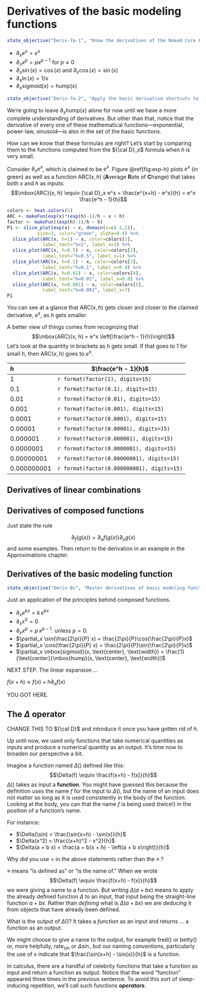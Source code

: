 # Derivatives of the basic modeling functions

::: {.objectives}
```r
state_objective("Deriv-7a-1", "Know the derivatives of the Naked Core Functions")
```
:::

- $\partial_x e^x = e^x$
- $\partial_x x^p = p x^{p-1}$ for $p \neq 0$
- $\partial_x \sin(x) = \cos(x)$ and $\partial_x \cos(x) = \sin(x)$
- $\partial_x \ln(x) = 1/x$
- $\partial_x \text{sigmoid}(x) = \text{hump}(x)$


::: {.objectives}
```r
state_objective("Deriv-7a-2", "Apply the basic derivative shortcuts to find the derivative of a function.")
```
:::



We're going to leave $\partial_x \mbox{hump}(x)$ alone for now until we have a more complete understanding of derivatives. But other than that, notice that the derivative of every one of these mathematical functions---exponential, power-law, sinusoid---is also in the set of the basic functions.

::: {.workedexample latex-data=""}
How can we know that these formulas are right? Let's start by comparing them to the functions computed from the ${\cal D}_x$ formula when $h$ is very small.

Consider $\partial_x e^x$, which is claimed to be $e^x$. Figure \@ref{fig:exp-h} plots $e^x$ (in green) as well as a function ARC$(x, h)$ (**A**verage **R**ate of **C**hange) that takes both $x$ and $h$ as inputs: $$\mbox{ARC}(x, h) \equiv {\cal D}_x e^x = \frac{e^{x+h} - e^x}{h} = e^x \frac{e^h - 1}{h}$$

```r
colors <- heat.colors(5)
ARC <- makeFun(exp(x)*(exp(h)-1)/h ~ x + h)
factor <- makeFun((exp(h)-1)/h ~ h)
P1 <- slice_plot(exp(x) ~ x, domain(x=c(-2,2)), 
           size=3, color="green", alpha=0.4) %>%
  slice_plot(ARC(x, h=1) ~ x, color=colors[1],
             label_text="h=1", label_x=1) %>%
  slice_plot(ARC(x, h=0.5) ~ x, color=colors[2],
             label_text="h=0.5", label_x=1) %>%
  slice_plot(ARC(x, h=0.1) ~ x, color=colors[3],
             label_text="h=0.1", label_x=0.9) %>%
  slice_plot(ARC(x, h=0.01) ~ x, color=colors[4],
             label_text="h=0.01", label_x=0.8) %>%
  slice_plot(ARC(x, h=0.001) ~ x, color=colors[5],
             label_text="h=0.001", label_x=7)
P1
```

You can see at a glance that $\mbox{ARC}(x, h)$ gets closer and closer to the claimed derivative, $e^x$, as $h$ gets smaller. 

A better view of things comes from recognizing that $$\mbox{ARC}(x, h) = e^x \left[\frac{e^h - 1}{h}\right]$$
Let's look at the quantity in brackets as $h$ gets small. If that goes to 1 for small $h$, then $\mbox{ARC}(x, h)$ goes to $e^x$.

$h$ | $\frac{e^h - 1}{h}$ 
:----|-------------------
1   | `r format(factor(1), digits=15)`
0.1   | `r format(factor(0.1), digits=15)`
0.01   | `r format(factor(0.01), digits=15)`
0.001   | `r format(factor(0.001), digits=15)`
0.0001   | `r format(factor(0.0001), digits=15)`
0.00001   | `r format(factor(0.00001), digits=15)`
0.000001   | `r format(factor(0.000001), digits=15)`
0.0000001   | `r format(factor(0.0000001), digits=15)`
0.00000001   | `r format(factor(0.00000001), digits=15)`
0.000000001   | `r format(factor(0.000000001), digits=15)`
:::

## Derivatives of linear combinations

## Derivatives of composed functions

Just state the rule

$$\partial_ f(g(x)) = \partial_x f(g(x)) \partial_x g(x)$$
and some examples. Then return to the derivation in an example in the Approximations chapter. 




## Derivatives of the basic modeling function


    
::: {.objectives}
```r
state_objective("Deriv-8c", "Master derivatives of basic modeling functions")
```
:::

Just an application of the principles behind composed functions.

* $\partial_x e^{k x} = k\,e^{k x}$
* $\partial_x x^0 = 0$
* $\partial_x x^p = p\, x^{p-1}$. unless $p=0$. 
* $\partial_x \sin(\frac{2\pi}{P} x) = \frac{2\pi}{P}\cos(\frac{2\pi}{P}x)$
* $\partial_x \cos(\frac{2\pi}{P} x) = \frac{2\pi}{P}\sin(\frac{2\pi}{P}x)$
* $\partial_x \mbox{sigmoid}(x, \text{center}, \text{width}) = \frac{1}{\text{center}}\mbox{hump}(x, \text{center}, \text{width})$


NEXT STEP. The linear expansion ...

$f(x + h) \approx f(x) + h \partial_x f(x)$










YOU GOT HERE.

## The $\Delta$ operator

CHANGE THIS TO ${\cal D}$ and introduce it once you have gotten rid of $h$.

Up until now, we used only functions that take numerical quantities as inputs and produce a numerical quantity as an output. It's time now to broaden our perspective a bit.

Imagine a function named $\Delta()$ defined like this:
$$\Delta(f) \equiv \frac{f(x+h) - f(x)}{h}$$
$\Delta()$ takes as input a **function**. You might have guessed this because the definition uses the name $f$ for the input to $\Delta()$, but the name of an input does not matter so long as it is used consistently in the body of the function. Looking at the body, you can that the name $f$ is being used (twice!) in the position of a function's name.

For instance:

- $\Delta(\sin) = \frac{\sin(x+h) - \sin(x)}{h}$
- $\Delta(x^2) = \frac{(x+h)^2 - x^2}{h}$
- $\Delta(a + b x) = \frac{a + b(x + h) - \left(a + b x\right)}{h}$

::: {.why latex-data=""}
Why did you use $=$ in the above statements rather than the $\equiv$ ?

$\equiv$ means "is defined as" or "is the name of." When we wrote $$\Delta(f) \equiv \frac{f(x+h) - f(x)}{h}$$ we were giving a name to a function. But writing $\Delta(a + b x)$ means to apply the already defined function $\Delta$ to an input, that input being the straight-line function $a + b x$. Rather than *defining* what is $\Delta(a + b x)$ we are *deducing* it from objects that have already been defined.
:::

What is the output of $\Delta()$? It takes a *function* as an input and returns ... a function as an output.

We might choose to give a name to the output, for example fred() or betty() or, more helpfully, $\mbox{rate}_{\sin}$ or $\Delta \sin$, but our naming conventions, particularly the use of $x$ indicate that $\frac{\sin(x+h) - \sin(x)}{h}$ is a function.

In calculus, there are a handful of celebrity functions that take a function as input and return a function as output. Notice that the word "function" appeared three times in the previous sentence. To avoid this sort of sleep-inducing repetition, we'll call such functions ***operators***. 

